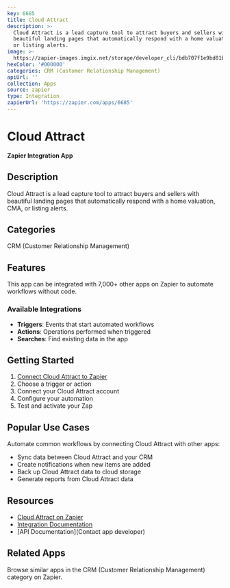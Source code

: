 ```yaml
---
key: 6685
title: Cloud Attract
description: >-
  Cloud Attract is a lead capture tool to attract buyers and sellers with
  beautiful landing pages that automatically respond with a home valuation, CMA,
  or listing alerts.
image: >-
  https://zapier-images.imgix.net/storage/developer_cli/bdb707f1e9bd81bd4de958b42dff8dce.png?auto=format%2Ccompress&ixlib=python-3.0.0&q=50
hexColor: '#000000'
categories: CRM (Customer Relationship Management)
apiUrl: ''
collection: Apps
source: zapier
type: Integration
zapierUrl: 'https://zapier.com/apps/6685'
---
```

# Cloud Attract

**Zapier Integration App**

## Description

Cloud Attract is a lead capture tool to attract buyers and sellers with beautiful landing pages that automatically respond with a home valuation, CMA, or listing alerts.

## Categories

CRM (Customer Relationship Management)

## Features

This app can be integrated with 7,000+ other apps on Zapier to automate workflows without code.

### Available Integrations

- **Triggers**: Events that start automated workflows
- **Actions**: Operations performed when triggered
- **Searches**: Find existing data in the app

## Getting Started

1. [Connect Cloud Attract to Zapier](https://zapier.com/apps/6685)
2. Choose a trigger or action
3. Connect your Cloud Attract account
4. Configure your automation
5. Test and activate your Zap

## Popular Use Cases

Automate common workflows by connecting Cloud Attract with other apps:

- Sync data between Cloud Attract and your CRM
- Create notifications when new items are added
- Back up Cloud Attract data to cloud storage
- Generate reports from Cloud Attract data

## Resources

- [Cloud Attract on Zapier](https://zapier.com/apps/6685)
- [Integration Documentation](https://zapier.com/apps/6685/integrations)
- [API Documentation](Contact app developer)

## Related Apps

Browse similar apps in the CRM (Customer Relationship Management) category on Zapier.

